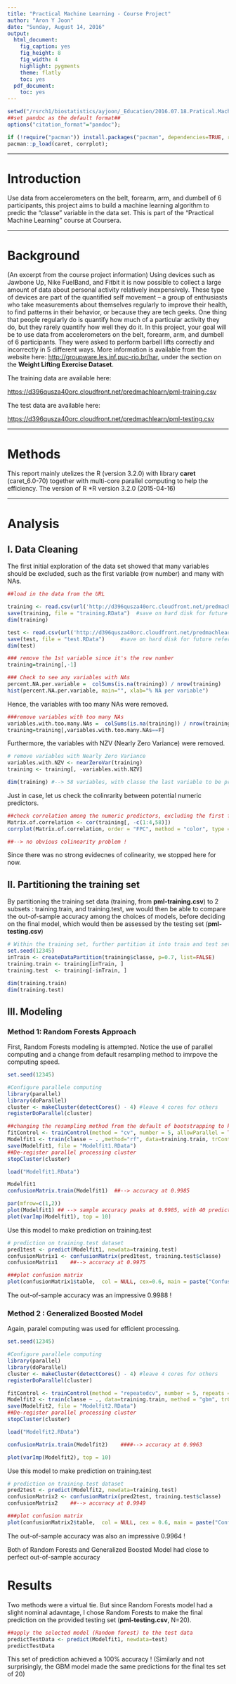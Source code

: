 ```yaml
---
title: "Practical Machine Learning - Course Project"
author: "Aron Y Joon"
date: "Sunday, August 14, 2016"
output:
  html_document:
    fig_caption: yes
    fig_height: 8
    fig_width: 4
    highlight: pygments
    theme: flatly
    toc: yes
  pdf_document:
    toc: yes
---
```


```r
setwd("/rsrch1/biostatistics/ayjoon/_Education/2016.07.18.Pratical.Machine.Learning");
##set pandoc as the default format##
options("citation_format"="pandoc");
```

```r
if (!require("pacman")) install.packages("pacman", dependencies=TRUE, repos='http://cran.rstudio.com/');
pacman::p_load(caret, corrplot);
```

***
# Introduction
Use data from accelerometers on the belt, forearm, arm, and dumbell of 6 participants, this project aims to build a machine learning algorithm to predic the "classe" variable in the data set. This is part of the "Practical Machine Learning" course at Coursera.

***
# Background
(An excerpt from the course project information) Using devices such as Jawbone Up, Nike FuelBand, and Fitbit it is now possible to collect a large amount of data about personal activity relatively inexpensively. These type of devices are part of the quantified self movement – a group of enthusiasts who take measurements about themselves regularly to improve their health, to find patterns in their behavior, or because they are tech geeks. One thing that people regularly do is quantify how much of a particular activity they do, but they rarely quantify how well they do it. In this project, your goal will be to use data from accelerometers on the belt, forearm, arm, and dumbell of 6 participants. They were asked to perform barbell lifts correctly and incorrectly in 5 different ways. More information is available from the website here: [http://groupware.les.inf.puc-rio.br/har](http://groupware.les.inf.puc-rio.br/har), under the section on the **Weight Lifting Exercise Dataset**.

The training data are available here:

[https://d396qusza40orc.cloudfront.net/predmachlearn/pml-training.csv](https://d396qusza40orc.cloudfront.net/predmachlearn/pml-training.csv)

The test data are available here:

[https://d396qusza40orc.cloudfront.net/predmachlearn/pml-testing.csv](https://d396qusza40orc.cloudfront.net/predmachlearn/pml-testing.csv)


***
# Methods
This report mainly utelizes the R (version 3.2.0) with library **caret** (caret_6.0-70) together with multi-core parallel computing to help the efficiency. The version of R 
*R version 3.2.0 (2015-04-16)

***
# Analysis

## I. Data Cleaning
The first initial exploration of the data set showed that many variables should be excluded, such as the first variable (row number) and many with NAs.

```r
##load in the data from the URL

training <- read.csv(url('http://d396qusza40orc.cloudfront.net/predmachlearn/pml-training.csv'), na.strings=c("NA","#DIV/0!",""))
save(training, file = "training.RData")  #save on hard disk for future reference
dim(training)

test <- read.csv(url('http://d396qusza40orc.cloudfront.net/predmachlearn/pml-testing.csv'), na.strings=c("NA","#DIV/0!",""))
save(test, file = "test.RData")		#save on hard disk for future reference
dim(test)

### remove the 1st variable since it's the row number
training=training[,-1]

### Check to see any variables with NAs
percent.NA.per.variable =  colSums(is.na(training)) / nrow(training) 
hist(percent.NA.per.variable, main="", xlab="% NA per variable")		# --> Obvious bimodality, with 60 variables with almost no missing (< 3%), and 100 completely missing
```

Hence, the variables with too many NAs were removed.

```r
###remove variables with too many NAs
variables.with.too.many.NAs =  colSums(is.na(training)) / nrow(training) > 0.9
training=training[,variables.with.too.many.NAs==F]
```
Furthermore, the variables with NZV (Nearly Zero Variance) were removed.

```r
# remove variables with Nearly Zero Variance
variables.with.NZV <- nearZeroVar(training)
training <- training[, -variables.with.NZV]

dim(training) #--> 58 variables, with classe the last variable to be predicted
```

Just in case, let us check the colinrarity between potential numeric predictors.

```r
##check correlation among the numeric predictors, excluding the first few identity and time stamp related variables
Matrix.of.correlation <- cor(training[, -c(1:4,58)])
corrplot(Matrix.of.correlation, order = "FPC", method = "color", type = "lower", tl.cex = 0.7, tl.col = rgb(0, 0, 0))

##--> no obvious colinearity problem !
```

Since there was no strong evidecnes of colinearity, we stopped here for now.

## II. Partitioning the training set
By partitioning the training set data (training, from **pml-training.csv**) to 2 subsets : training.train, and training.test, we would then be able to compare the out-of-sample accuracy among the choices of models, before deciding on the final model, which would then be assessed by the testing set (**pml-testing.csv**) 

```r
# Within the training set, further partition it into train and test sets
set.seed(12345)
inTrain <- createDataPartition(training$classe, p=0.7, list=FALSE)
training.train <- training[inTrain, ]
training.test  <- training[-inTrain, ]

dim(training.train)
dim(training.test)
```
## III. Modeling
### Method 1: Random Forests Approach
First, Random Forests modeling is attempted. Notice the use of parallel computing and a change from default resampling method to imrpove the computing speed.

```r
set.seed(12345)

#Configure parallele computing 
library(parallel)
library(doParallel)
cluster <- makeCluster(detectCores() - 4) #leave 4 cores for others
registerDoParallel(cluster)

##changing the resampling method from the default of bootstrapping to k-fold (k=5) cross-validation
fitControl <- trainControl(method = "cv", number = 5, allowParallel = TRUE, verboseIter=FALSE)
Modelfit1 <- train(classe ~ . ,method="rf", data=training.train, trControl= fitControl )
save(Modelfit1, file = "Modelfit1.RData")
##De-register parallel processing cluster
stopCluster(cluster)

```

```r
load("Modelfit1.RData")
```
```r
Modelfit1
confusionMatrix.train(Modelfit1)  ##--> accuracy at 0.9985
```
```r
par(mfrow=c(1,2))
plot(Modelfit1) ## --> sample accuracy peaks at 0.9985, with 40 predictors
plot(varImp(Modelfit1), top = 10)
```

Use this model to make prediction on training.test
```r
# prediction on training.test dataset
pred1test <- predict(Modelfit1, newdata=training.test)
confusionMatrix1 <- confusionMatrix(pred1test, training.test$classe)
confusionMatrix1  	##--> accuracy at 0.9975

###plot confusion matrix
plot(confusionMatrix1$table,  col = NULL, cex=0.6, main = paste("Confusion Matrix (Random Forests) \n Accuracy =", round(confusionMatrix1$overall['Accuracy'], 4)))
```

The out-of-sample accuracy was an impressive 0.9988 !

### Method 2 : Generalized Boosted Model
Again, paralel computing was used for efficient processing.
```r
set.seed(12345)

#Configure parallele computing 
library(parallel)
library(doParallel)
cluster <- makeCluster(detectCores() - 4) #leave 4 cores for others
registerDoParallel(cluster)

fitControl <- trainControl(method = "repeatedcv", number = 5, repeats = 1)
Modelfit2 <- train(classe ~ ., data=training.train, method = "gbm", trControl = fitControl, verbose = FALSE)
save(Modelfit2, file = "Modelfit2.RData")
##De-register parallel processing cluster
stopCluster(cluster)

```
```r
load("Modelfit2.RData")
```
```r
confusionMatrix.train(Modelfit2)    ####--> accuracy at 0.9963
```
```r
plot(varImp(Modelfit2), top = 10)
```

Use this model to make prediction on training.test

```r
# prediction on training.test dataset
pred2test <- predict(Modelfit2, newdata=training.test)
confusionMatrix2 <- confusionMatrix(pred2test, training.test$classe)
confusionMatrix2  	##--> accuracy at 0.9949

###plot confusion matrix
plot(confusionMatrix2$table,  col = NULL, cex = 0.6, main = paste("Confusion Matrix (Generalized Boosted Model) \n Accuracy =", round(confusionMatrix2$overall['Accuracy'], 4)))
```

The out-of-sample accuracy was also an impressive 0.9964 !

Both of Random Forests and Generalized Boosted Model had close to perfect out-of-sample accuracy

# Results
Two methods were a virtual tie. But since Random Forests model had a slight nominal adavntage, I chose Random Forests to make the final prediction on the provided testing set (**pml-testing.csv**, N=20).

```r
##apply the selected model (Random forest) to the test data
predictTestData <- predict(Modelfit1, newdata=test)
predictTestData
```
This set of prediction achieved a 100% accuracy ! 
(Similarly and not surprisingly, the GBM model made the same predictions for the final tes set of 20)



